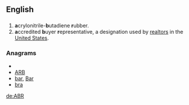 ==English==

==={{initialism}}===
{{infl|en|{{initialism}}}}

# '''a'''crylonitrile-'''b'''utadiene '''r'''ubber.
# '''a'''ccredited '''b'''uyer '''r'''epresentative, a designation used by [[realtor]]s in the [[United States]].

===Anagrams===
* {{alphagram|abr}}
* [[ARB#English|ARB]]
* [[bar#English|bar]], [[Bar#English|Bar]]
* [[bra#English|bra]]


[[de:ABR]]